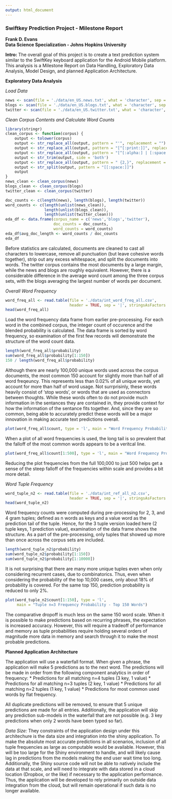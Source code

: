 ```yaml
---
output: html_document
---
```

### Swiftkey Prediction Project - Milestone Report


__Frank D. Evans__  
__Data Science Specialization - Johns Hopkins University__
  
  
__Intro:__ The overall goal of this project is to create a text prediction system similar to the 
SwiftKey keyboard application for the Android Mobile platform. This analysis is a Milestone Report
on Data Handling, Exploratory Data Analysis, Model Design, and planned Application Architecture.
  
__Exploratory Data Analysis__
  
  
_Load Data_
```r
news <- scan(file = './data/en_US.news.txt', what = 'character', sep = '\n')
blogs <- scan(file = './data/en_US.blogs.txt', what = 'character', sep = '\n')
twitter <- scan(file = './data/en_US.twitter.txt', what = 'character', sep = '\n', skipNul = TRUE)
```
  
_Clean Corpus Contents and Calculate Word Counts_
```r
library(stringr)
clean_corpus <- function(corpus) {
    output <- tolower(corpus)
    output <- str_replace_all(output, pattern = "'", replacement = "")
    output <- str_replace_all(output, pattern = "[^[:print:]]", replacement = "")
    output <- str_replace_all(output, pattern = "[^[:alpha:] | [:space:]]", replacement = "")
    output <- str_trim(output, side = 'both')
    output <- str_replace_all(output, pattern = " {2,}", replacement = " ")
    output <- str_split(output, pattern = "[[:space:]]")
    output
}
news_clean <- clean_corpus(news)
blogs_clean <- clean_corpus(blogs)
twitter_clean <- clean_corpus(twitter)

doc_counts <- c(length(news), length(blogs), length(twitter))
word_counts <- c(length(unlist(news_clean)), 
                 length(unlist(blogs_clean)), 
                 length(unlist(twitter_clean)))
eda_df <- data.frame(corpus_name = c('news','blogs','twitter'),
                     doc_counts = doc_counts, 
                     word_counts = word_counts)
eda_df$avg_doc_length <- word_counts / doc_counts
eda_df
```
Before statistics are calculated, documents are cleaned to cast all characters to lowercase, remove 
all punctuation (but leave cohesive words together), strip out any excess whitespace, and split the 
documents into words. The twitter corpus contains the most documents by a large margin, while the 
news and blogs are roughly equivalent. However, there is a considerable difference in the average 
word count among the three corpus sets, with the blogs averaging the largest number of words per 
document.
  
_Overall Word Frequency_
```r
word_freq_all <- read.table(file = './data/int_word_freq_all.csv', 
                            header = TRUE, sep = '|', stringsAsFactors = FALSE)
head(word_freq_all)
```
Load the word frequency data frame from earlier pre-processing. For each word in the combined corpus,
the integer count of occurence and the blended probability is calculated. The data frame is sorted 
by word frequency, so examination of the first few records will demonstrate the structure of the 
word count data.
  
```r
length(word_freq_all$probability)
sum(word_freq_all$probability[1:150])
150 / length(word_freq_all$probability)
```
Although there are nearly 100,000 unique words used across the corpus documents, the most common 
150 account for slightly more than half of all word freqeuncy. This represents less than 0.02% of 
all unique words, yet account for more than half of word usage. Not surrprisinly, these words heavily 
consist of 'stop words', or words that are used as connectors between thoughts. While these words 
often to do not provide much information in the sentances they are contained in, they provide context
for how the information of the sentance fits together. And, since they are so common, being able to
accurately predict these words will be a major innovation in making accurate text predictions 
overall.
  
```r
plot(word_freq_all$count, type = 'l', main = "Word Frequency Probability - All Words")
```
When a plot of all word frequencies is used, the long tail is so prevalent that the falloff of
the most common words appears to be a veritcal line.
  
```r
plot(word_freq_all$count[1:500], type = 'l', main = "Word Frequency Probability - Top 500 Words")
```
Reducing the plot frequencies from the full 100,000 to just 500 helps get a sense of the steep 
falloff of the frequencies within scale and provides a bit more detail.
  
  
_Word Tuple Frequency_
```r
word_tuple_n2 <- read.table(file = './data/int_ref_all_n2.csv', 
                            header = TRUE, sep = '|', stringsAsFactors = FALSE)
head(word_tuple_n2)
```
Word frequency counts were computed during pre-processing for 2, 3, and 4 gram tuples; defined as 
n words as keys and a value word as the prediction tail of the tuple. Hence, for the 3 tuple version 
loaded here (2 tuple keys, 1 prediction value), examination of the data frame shows the structure. 
As a part of the pre-processing, only tuples that showed up more than once across the corpus sets 
are included.
  
```r
length(word_tuple_n2$probability)
sum(word_tuple_n2$probability[1:150])
sum(word_tuple_n2$probability[1:10000])
```
It is not surprising that there are many more unique tuples even when only considering recurrent 
cases, due to combinatorics. Thus, even when considering the probability of the top 10,000 cases, 
only about 18% of probability is covered. For the same top 150, prediction probability is reduced
to only 2%.
  
```r
plot(word_tuple_n2$count[1:150], type = 'l', 
     main = "Tuple n=3 Frequency Probability - Top 150 Words")
```
The comparative dropoff is much less on the same 150 word scale. When it is possible to make 
predictions based on recurring phrases, the expectation is increased accuracy. However, this will 
require a tradeoff of performance and memory as tuple probabilities require holding several orders 
of magnitude more data in memory and search through it to make the most probable predictions.
  
  
__Planned Application Architecture__
  
The application will use a waterfall format. When given a phrase, the application will make 5 
predictions as to the next word. The predictions will be made in order from the following component 
analytics in order of frequency:
* Predictions for all matching n=4 tuples (3 key, 1 value)
* Predictions for all matching n=3 tuples (2 key, 1 value)
* Predictions for all matching n=2 tuples (1 key, 1 value)
* Predictions for most common used words by flat frequency.
  
All duplicate predictions will be removed, to ensure that 5 unique predictions are made for all 
entries. Additionally, the application will skip any prediction sub-models in the waterfall that 
are not possible (e.g. 3 key predictions when only 2 words have been typed so far).
  
_Data Size:_ They constraints of the application design under this architechure is the data size 
and integration into the shiny application. To make the absolute most accurate predictions in all 
scenarios, inclusion of all tuple frequencies as large as computable would be available. However, 
this will be too large for the Shiny environment to handle, and will likely cause lag in predictions 
from the models making the end user wait time too long. Additionally, the Shiny source code will 
not be able to natively include the data at that scale, and will need to integrate with data stored 
in a cloud location (Dropbox, or the like) if necessary to the application performance. Thus, the 
application will be developed to rely primarily on outside data integration from the cloud, but will 
remain operational if such data is no longer available.
  
  
  
  